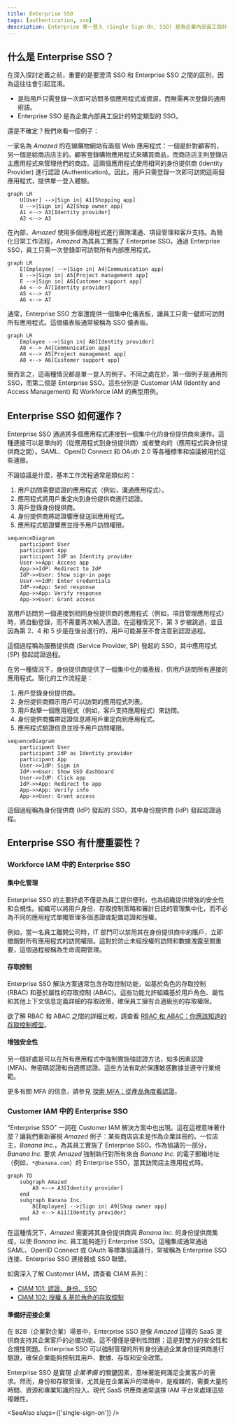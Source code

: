```yaml
---
title: Enterprise SSO
tags: [authentication, sso]
description: Enterprise 單一登入 (Single Sign-On, SSO) 是為企業內部員工設計的特定類型單一登入方式。
---
```


## 什么是 Enterprise SSO？

在深入探討定義之前，重要的是要澄清 SSO 和 Enterprise SSO 之間的區別，因為這往往會引起混淆。

- <Ref slug="single-sign-on" /> 是指用戶只需登錄一次即可訪問多個應用程式或資源，而無需再次登錄的通用術語。
- Enterprise SSO 是為企業內部員工設計的特定類型的 SSO。

還是不確定？我們來看一個例子：

一家名為 _Amazed_ 的在線購物網站有兩個 Web 應用程式：一個是針對顧客的，另一個是給商店店主的。顧客登錄購物應用程式來購買商品，而商店店主則登錄店主應用程式來管理他們的商店。這兩個應用程式使用相同的身份提供商 (Identity Provider) 進行認證 (Authentication)。因此，用戶只需登錄一次即可訪問這兩個應用程式，提供單一登入體驗。

```mermaid
graph LR
    U[User] -->|Sign in| A1[Shopping app]
    U -->|Sign in| A2[Shop owner app]
    A1 <--> A3[Identity provider]
    A2 <--> A3
```

在內部，_Amazed_ 使用多個應用程式進行團隊溝通、項目管理和客戶支持。為簡化日常工作流程，_Amazed_ 為其員工實施了 Enterprise SSO。通過 Enterprise SSO，員工只需一次登錄即可訪問所有內部應用程式。

```mermaid
graph LR
    E[Employee] -->|Sign in| A4[Communication app]
    E -->|Sign in| A5[Project management app]
    E -->|Sign in| A6[Customer support app]
    A4 <--> A7[Identity provider]
    A5 <--> A7
    A6 <--> A7
```

通常，Enterprise SSO 方案還提供一個集中化儀表板，讓員工只需一鍵即可訪問所有應用程式。這個儀表板通常被稱為 SSO 儀表板。

```mermaid
graph LR
    Employee -->|Sign in| A8[Identity provider]
    A8 <--> A4[Communication app]
    A8 <--> A5[Project management app]
    A8 <--> A6[Customer support app]
```

簡而言之，這兩種情況都是單一登入的例子。不同之處在於，第一個例子是通用的 SSO，而第二個是 Enterprise SSO。這些分別是 Customer IAM (Identity and Access Management) 和 Workforce IAM 的典型用例。

## Enterprise SSO 如何運作？

Enterprise SSO 通過將多個應用程式連接到一個集中化的身份提供商來運作。這種連接可以是單向的（從應用程式到身份提供商）或者雙向的（應用程式與身份提供商之間）。SAML、OpenID Connect 和 OAuth 2.0 等各種標準和協議被用於這些連接。

不論協議是什麼，基本工作流程通常是類似的：

1. 用戶訪問需要認證的應用程式（例如，溝通應用程式）。
2. 應用程式將用戶重定向到身份提供商進行認證。
3. 用戶登錄身份提供商。
4. 身份提供商將認證響應發送回應用程式。
5. 應用程式驗證響應並授予用戶訪問權限。

```mermaid
sequenceDiagram
    participant User
    participant App
    participant IdP as Identity provider
    User->>App: Access app
    App->>IdP: Redirect to IdP
    IdP->>User: Show sign-in page
    User->>IdP: Enter credentials
    IdP->>App: Send response
    App->>App: Verify response
    App->>User: Grant access
```

當用戶訪問另一個連接到相同身份提供商的應用程式（例如，項目管理應用程式）時，將自動登錄，而不需要再次輸入憑證。在這種情況下，第 3 步被跳過，並且因為第 2、4 和 5 步是在後台進行的，用戶可能甚至不會注意到認證過程。

這個過程稱為服務提供商 (Service Provider, SP) 發起的 SSO，其中應用程式 (SP) 發起認證過程。

在另一種情況下，身份提供商提供了一個集中化的儀表板，供用戶訪問所有連接的應用程式。簡化的工作流程是：

1. 用戶登錄身份提供商。
2. 身份提供商顯示用戶可以訪問的應用程式列表。
3. 用戶點擊一個應用程式（例如，客戶支持應用程式）來訪問。
4. 身份提供商攜帶認證信息將用戶重定向到應用程式。
5. 應用程式驗證信息並授予用戶訪問權限。

```mermaid
sequenceDiagram
    participant User
    participant IdP as Identity provider
    participant App
    User->>IdP: Sign in
    IdP->>User: Show SSO dashboard
    User->>IdP: Click app
    IdP->>App: Redirect to app
    App->>App: Verify info
    App->>User: Grant access
```

這個過程稱為身份提供商 (IdP) 發起的 SSO，其中身份提供商 (IdP) 發起認證過程。

## Enterprise SSO 有什麼重要性？

### Workforce IAM 中的 Enterprise SSO

#### 集中化管理

Enterprise SSO 的主要好處不僅是為員工提供便利，也為組織提供增強的安全性和合規性。組織可以將用戶身份、存取控制策略和審計日誌的管理集中化，而不必為不同的應用程式單獨管理多個憑證或配置認證和授權。

例如，當一名員工離開公司時，IT 部門可以禁用其在身份提供商中的賬戶，立即撤銷對所有應用程式的訪問權限。這對於防止未經授權的訪問和數據洩露至關重要，這個過程被稱為生命周期管理。

#### 存取控制

Enterprise SSO 解決方案通常包含存取控制功能，如基於角色的存取控制 (RBAC) 和基於屬性的存取控制 (ABAC)。這些功能允許組織基於用戶角色、屬性和其他上下文信息定義詳細的存取政策，確保員工擁有合適級別的存取權限。

欲了解 RBAC 和 ABAC 之間的詳細比較，請查看 [RBAC 和 ABAC：你應該知道的存取控制模型](https://blog.logto.io/rbac-and-abac)。

#### 增強安全性

另一個好處是可以在所有應用程式中強制實施強認證方法，如多因素認證 (MFA)、無密碼認證和自適應認證。這些方法有助於保護敏感數據並遵守行業規範。

更多有關 MFA 的信息，請參見 [探索 MFA：從產品角度看認證](https://blog.logto.io/elaborate-mfa)。

### Customer IAM 中的 Enterprise SSO

"Enterprise SSO" 一詞在 Customer IAM 解決方案中也出現。這在這裡意味著什麼？讓我們重新審視 _Amazed_ 例子：某些商店店主是作為企業註冊的。一位店主，_Banana Inc._，為其員工實施了 Enterprise SSO。作為協議的一部分，_Banana Inc._ 要求 _Amazed_ 強制執行對所有來自 _Banana Inc._ 的電子郵箱地址（例如，`*@banana.com`）的 Enterprise SSO，當其訪問店主應用程式時。

```mermaid
graph TD
    subgraph Amazed
        A9 <--> A3[Identity provider]
    end
    subgraph Banana Inc.
        B[Employee] -->|Sign in| A9[Shop owner app]
        A3 <--> A11[Identity provider]
    end
```

在這種情況下，_Amazed_ 需要將其身份提供商與 _Banana Inc._ 的身份提供商集成，以使 _Banana Inc._ 員工能夠進行 Enterprise SSO。這種集成通常通過 SAML、OpenID Connect 或 OAuth 等標準協議進行，常被稱為 Enterprise SSO 连接、Enterprise SSO 連接器或 SSO 聯盟。

如需深入了解 Customer IAM，請查看 CIAM 系列：

- [CIAM 101: 認證、身份、SSO](https://blog.logto.io/ciam-101-intro-authn-sso)
- [CIAM 102: 授權 & 基於角色的存取控制](https://blog.logto.io/ciam-102-authz-and-rbac)

#### 準備好迎接企業

在 B2B（企業對企業）場景中，Enterprise SSO 是像 _Amazed_ 這樣的 SaaS 提供商支持其企業客戶的必備功能。這不僅僅是便利性問題；這是對雙方的安全性和合規性問題。Enterprise SSO 可以強制管理的所有身份通過企業身份提供商進行驗證，確保企業能夠控制其用戶、數據、存取和安全政策。

Enterprise SSO 是實現 _企業準備_ 的關鍵因素，意味著能夠滿足企業客戶的需求。然而，身份和存取管理，尤其是在企業客戶的環境中，是複雜的，需要大量的時間、資源和專業知識的投入。現代 SaaS 供應商通常選擇 IAM 平台來處理這些複雜性。

<SeeAlso slugs={['single-sign-on']} />
